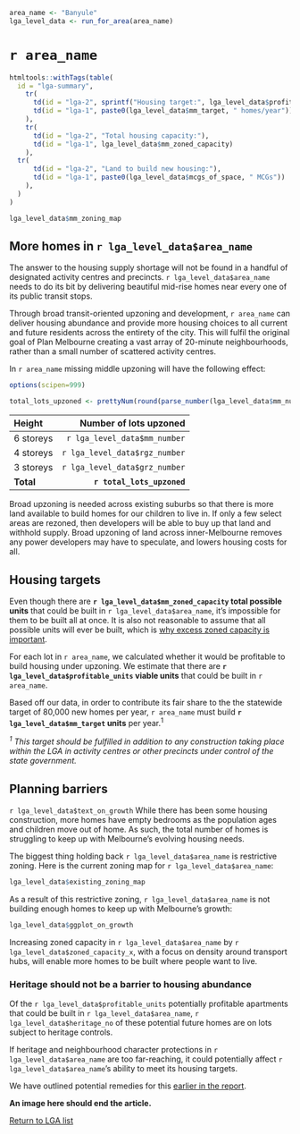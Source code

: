 ```r
area_name <- "Banyule"
lga_level_data <- run_for_area(area_name)

```
# `r area_name`

```r
htmltools::withTags(table(
  id = "lga-summary",
    tr(
      td(id = "lga-2", sprintf("Housing target:", lga_level_data$profitable_units)),
      td(id = "lga-1", paste0(lga_level_data$mm_target, " homes/year"))
    ),
    tr(
      td(id = "lga-2", "Total housing capacity:"),
      td(id = "lga-1", lga_level_data$mm_zoned_capacity)
    ),
  tr(
      td(id = "lga-2", "Land to build new housing:"),
      td(id = "lga-1", paste0(lga_level_data$mcgs_of_space, " MCGs"))
    ),
  )
)

```

```r
lga_level_data$mm_zoning_map
```


## More homes in `r lga_level_data$area_name`  

The answer to the housing supply shortage will not be found in a handful of designated activity centres and precincts. `r lga_level_data$area_name` needs to do its bit by delivering beautiful mid-rise homes near every one of its public transit stops. 

Through broad transit-oriented upzoning and development, `r area_name` can deliver housing abundance and provide more housing choices to all current and future residents across the entirety of the city. This will fulfil the original goal of Plan Melbourne creating a vast array of 20-minute neighbourhoods, rather than a small number of scattered activity centres.

In `r area_name` missing middle upzoning will have the following effect:

```r
options(scipen=999)

total_lots_upzoned <- prettyNum(round(parse_number(lga_level_data$mm_number) + parse_number(lga_level_data$rgz_number) + parse_number(lga_level_data$grz_number)), big.mark = ",")

```

| Height      	|  Number of lots upzoned	|
|:-------------------------	|---:	|
| 6 storeys 	|  `r lga_level_data$mm_number`  	|
| 4 storeys  	|  `r lga_level_data$rgz_number` 	|
| 3 storeys  	|  `r lga_level_data$grz_number`	|
| **Total** | **`r total_lots_upzoned`**  	|

Broad upzoning is needed across existing suburbs so that there is more land available to build homes for our children to live in. If only a few select areas are rezoned, then developers will be able to buy up that land and withhold supply. Broad upzoning of land across inner-Melbourne removes any power developers may have to speculate, and lowers housing costs for all.


## Housing targets

Even though there are __`r lga_level_data$mm_zoned_capacity` total possible units__ that could be built in `r lga_level_data$area_name`, it's impossible for them to be built all at once. It is also not reasonable to assume that all possible units will ever be built, which is [why excess zoned capacity is important](#). 

For each lot in `r area_name`, we calculated whether it would be profitable to build housing under upzoning. We estimate that there are __`r lga_level_data$profitable_units` viable units__ that could be built in `r area_name`. 

Based off our data, in order to contribute its fair share to the the statewide target of 80,000 new homes per year, `r area_name` must build  **`r lga_level_data$mm_target` units** per year.^1^ 

*^1^ This target should be fulfilled in addition to any construction taking place within the LGA in activity centres or other precincts under control of the state government.*


## Planning barriers

`r lga_level_data$text_on_growth` While there has been some housing construction, more homes have empty bedrooms as the population ages and children move out of home. As such, the total number of homes is struggling to keep up with Melbourne's evolving housing needs. 

The biggest thing holding back `r lga_level_data$area_name` is restrictive zoning. Here is the current zoning map for `r lga_level_data$area_name`:

```r
lga_level_data$existing_zoning_map

```

As a result of this restrictive zoning, `r lga_level_data$area_name` is not building enough homes to keep up with Melbourne's growth:

```r
lga_level_data$ggplot_on_growth
```


Increasing zoned capacity in `r lga_level_data$area_name` by `r lga_level_data$zoned_capacity_x`, with a focus on density around transport hubs, will enable more homes to be built where people want to live.

### Heritage should not be a barrier to housing abundance

Of the `r lga_level_data$profitable_units` potentially profitable apartments that could be built in `r lga_level_data$area_name`, `r lga_level_data$heritage_no` of these potential future homes are on lots subject to heritage controls. 

If heritage and neighbourhood character protections in `r lga_level_data$area_name` are too far-reaching, it could potentially affect `r lga_level_data$area_name`'s ability to meet its housing targets. 

We have outlined potential remedies for this [earlier in the report](#report-link).

**An image here should end the article.**

[Return to LGA list](#report-link)